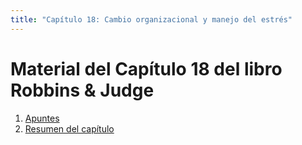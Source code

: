 ```yaml
---
title: "Capítulo 18: Cambio organizacional y manejo del estrés"
---
```


# Material del Capítulo 18 del libro Robbins & Judge

1. [Apuntes](apuntes.qmd)
2. [Resumen del capítulo](resumen.qmd)